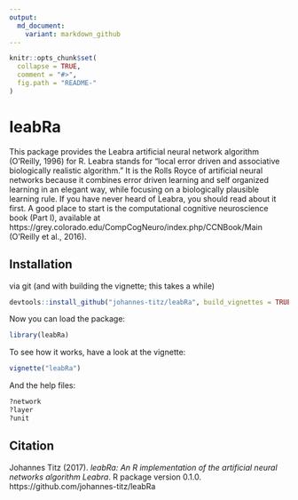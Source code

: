 ```yaml
---
output:
  md_document:
    variant: markdown_github
---
```


<!-- README.md is generated from README.Rmd. Please edit that file -->

```r
knitr::opts_chunk$set(
  collapse = TRUE,
  comment = "#>",
  fig.path = "README-"
)
```

# leabRa

This package provides the Leabra artificial neural network algorithm (O’Reilly, 1996) for R. Leabra stands for “local error driven and associative biologically realistic algorithm.” It is the Rolls Royce of artificial neural networks because it combines error driven learning and self organized learning in an elegant way, while focusing on a biologically plausible learning rule. If you have never heard of Leabra, you should read about it first. A good place to start is the computational cognitive neuroscience book (Part I), available at https://grey.colorado.edu/CompCogNeuro/index.php/CCNBook/Main (O’Reilly et al., 2016).

## Installation
<!--via CRAN: 

```r
#install.pacakges("leabRa")
```
-->
via git (and with building the vignette; this takes a while)
```r
devtools::install_github("johannes-titz/leabRa", build_vignettes = TRUE)
``` 

Now you can load the package:

```r
library(leabRa)
```

To see how it works, have a look at the vignette:
```r
vignette("leabRa")
```

And the help files:
```r
?network
?layer
?unit
```

## Citation
Johannes Titz (2017). *leabRa: An R implementation of the artificial neural networks algorithm Leabra*. R
  package version 0.1.0. https://github.com/johannes-titz/leabRa
